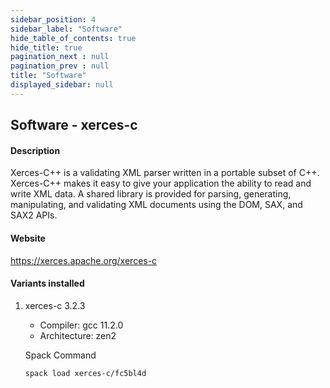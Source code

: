 ```yaml
---
sidebar_position: 4
sidebar_label: "Software"
hide_table_of_contents: true
hide_title: true
pagination_next : null
pagination_prev : null
title: "Software"
displayed_sidebar: null
---
```


## Software - xerces-c


#### Description
Xerces-C++ is a validating XML parser written in a portable subset of C++. Xerces-C++ makes it easy to give your application the ability to read and write XML data. A shared library is provided for parsing, generating, manipulating, and validating XML documents using the DOM, SAX, and SAX2 APIs.

#### Website
https://xerces.apache.org/xerces-c

#### Variants installed

1. xerces-c 3.2.3

    - Compiler: gcc 11.2.0
    - Architecture: zen2

    Spack Command
    ```bash
    spack load xerces-c/fc5bl4d
    ```
